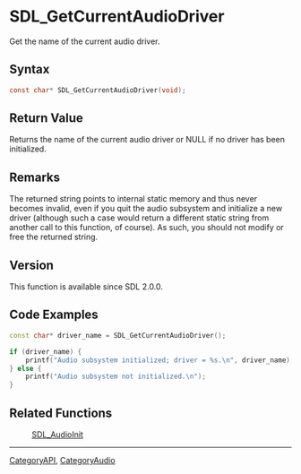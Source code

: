 = SDL_GetCurrentAudioDriver =

Get the name of the current audio driver.

== Syntax ==

<syntaxhighlight lang='c'>
const char* SDL_GetCurrentAudioDriver(void);
</syntaxhighlight>

== Return Value ==

Returns the name of the current audio driver or NULL if no driver has been
initialized.



== Remarks ==

The returned string points to internal static memory and thus never
becomes invalid, even if you quit the audio subsystem and initialize a new
driver (although such a case would return a different static string from
another call to this function, of course). As such, you should not modify
or free the returned string.

== Version ==

This function is available since SDL 2.0.0.



== Code Examples ==

<syntaxhighlight lang='c++'>
const char* driver_name = SDL_GetCurrentAudioDriver();

if (driver_name) {
    printf("Audio subsystem initialized; driver = %s.\n", driver_name);
} else {
    printf("Audio subsystem not initialized.\n");
}
</syntaxhighlight>


== Related Functions ==

:[[SDL_AudioInit]]

----
[[CategoryAPI]], [[CategoryAudio]]


